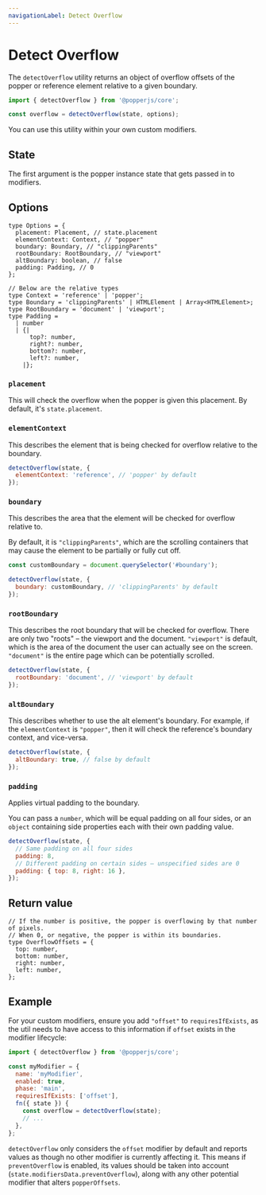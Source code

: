 ```yaml
---
navigationLabel: Detect Overflow
---
```


# Detect Overflow

The `detectOverflow` utility returns an object of overflow offsets of the popper
or reference element relative to a given boundary.

```js
import { detectOverflow } from '@popperjs/core';

const overflow = detectOverflow(state, options);
```

You can use this utility within your own custom modifiers.

<x-ad />

## State

The first argument is the popper instance state that gets passed in to
modifiers.

## Options

```flow
type Options = {
  placement: Placement, // state.placement
  elementContext: Context, // "popper"
  boundary: Boundary, // "clippingParents"
  rootBoundary: RootBoundary, // "viewport"
  altBoundary: boolean, // false
  padding: Padding, // 0
};

// Below are the relative types
type Context = 'reference' | 'popper';
type Boundary = 'clippingParents' | HTMLElement | Array<HTMLElement>;
type RootBoundary = 'document' | 'viewport';
type Padding =
  | number
  | {|
      top?: number,
      right?: number,
      bottom?: number,
      left?: number,
    |};
```

### `placement`

This will check the overflow when the popper is given this placement. By
default, it's `state.placement`.

### `elementContext`

This describes the element that is being checked for overflow relative to the
boundary.

```js
detectOverflow(state, {
  elementContext: 'reference', // 'popper' by default
});
```

### `boundary`

This describes the area that the element will be checked for overflow relative
to.

By default, it is `"clippingParents"`, which are the scrolling containers that
may cause the element to be partially or fully cut off.

```js
const customBoundary = document.querySelector('#boundary');

detectOverflow(state, {
  boundary: customBoundary, // 'clippingParents' by default
});
```

### `rootBoundary`

This describes the root boundary that will be checked for overflow. There are
only two "roots" – the viewport and the document. `"viewport"` is default, which
is the area of the document the user can actually see on the screen.
`"document"` is the entire page which can be potentially scrolled.

```js
detectOverflow(state, {
  rootBoundary: 'document', // 'viewport' by default
});
```

### `altBoundary`

This describes whether to use the alt element's boundary. For example, if the
`elementContext` is `"popper"`, then it will check the reference's boundary
context, and vice-versa.

```js
detectOverflow(state, {
  altBoundary: true, // false by default
});
```

### `padding`

Applies virtual padding to the boundary.

You can pass a `number`, which will be equal padding on all four sides, or an
`object` containing side properties each with their own padding value.

```js
detectOverflow(state, {
  // Same padding on all four sides
  padding: 8,
  // Different padding on certain sides – unspecified sides are 0
  padding: { top: 8, right: 16 },
});
```

## Return value

```flow
// If the number is positive, the popper is overflowing by that number of pixels.
// When 0, or negative, the popper is within its boundaries.
type OverflowOffsets = {
  top: number,
  bottom: number,
  right: number,
  left: number,
};
```

## Example

For your custom modifiers, ensure you add `"offset"` to `requiresIfExists`, as
the util needs to have access to this information if `offset` exists in the
modifier lifecycle:

```js
import { detectOverflow } from '@popperjs/core';

const myModifier = {
  name: 'myModifier',
  enabled: true,
  phase: 'main',
  requiresIfExists: ['offset'],
  fn({ state }) {
    const overflow = detectOverflow(state);
    // ...
  },
};
```

`detectOverflow` only considers the `offset` modifier by default and reports
values as though no other modifier is currently affecting it. This means if
`preventOverflow` is enabled, its values should be taken into account
(`state.modifiersData.preventOverflow`), along with any other potential modifier
that alters `popperOffsets`.
